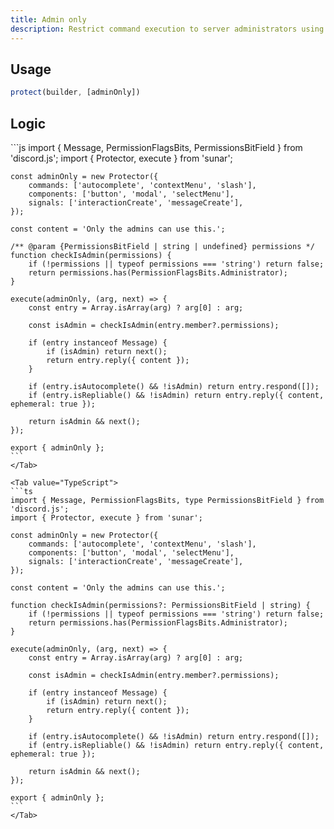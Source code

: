 ```yaml
---
title: Admin only
description: Restrict command execution to server administrators using middleware in Sunar. This guide provides examples to ensure only admins can access specific commands.
---
```


## Usage

```js
protect(builder, [adminOnly])
```

## Logic

<LanguageTabs>
    <Tab value="JavaScript">
    ```js
    import { Message, PermissionFlagsBits, PermissionsBitField } from 'discord.js';
    import { Protector, execute } from 'sunar';

    const adminOnly = new Protector({
        commands: ['autocomplete', 'contextMenu', 'slash'],
        components: ['button', 'modal', 'selectMenu'],
        signals: ['interactionCreate', 'messageCreate'],
    });

    const content = 'Only the admins can use this.';

    /** @param {PermissionsBitField | string | undefined} permissions */
    function checkIsAdmin(permissions) {
        if (!permissions || typeof permissions === 'string') return false;
        return permissions.has(PermissionFlagsBits.Administrator);
    }

    execute(adminOnly, (arg, next) => {
        const entry = Array.isArray(arg) ? arg[0] : arg;

        const isAdmin = checkIsAdmin(entry.member?.permissions);

        if (entry instanceof Message) {
            if (isAdmin) return next();
            return entry.reply({ content });
        }

        if (entry.isAutocomplete() && !isAdmin) return entry.respond([]);
        if (entry.isRepliable() && !isAdmin) return entry.reply({ content, ephemeral: true });

        return isAdmin && next();
    });

    export { adminOnly };
    ```
    </Tab>

    <Tab value="TypeScript">
    ```ts
    import { Message, PermissionFlagsBits, type PermissionsBitField } from 'discord.js';
    import { Protector, execute } from 'sunar';

    const adminOnly = new Protector({
        commands: ['autocomplete', 'contextMenu', 'slash'],
        components: ['button', 'modal', 'selectMenu'],
        signals: ['interactionCreate', 'messageCreate'],
    });

    const content = 'Only the admins can use this.';

    function checkIsAdmin(permissions?: PermissionsBitField | string) {
        if (!permissions || typeof permissions === 'string') return false;
        return permissions.has(PermissionFlagsBits.Administrator);
    }

    execute(adminOnly, (arg, next) => {
        const entry = Array.isArray(arg) ? arg[0] : arg;

        const isAdmin = checkIsAdmin(entry.member?.permissions);

        if (entry instanceof Message) {
            if (isAdmin) return next();
            return entry.reply({ content });
        }

        if (entry.isAutocomplete() && !isAdmin) return entry.respond([]);
        if (entry.isRepliable() && !isAdmin) return entry.reply({ content, ephemeral: true });

        return isAdmin && next();
    });

    export { adminOnly };
    ```
    </Tab>
</LanguageTabs>
